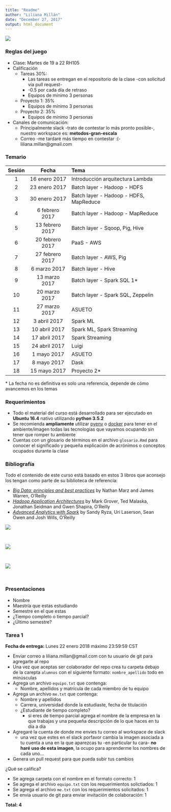 ```yaml
---
title: "Readme"
author: "Liliana Millán"
date: "December 27, 2017"
output: html_document
---
```


![](images/itam_logo.png)



### Reglas del juego

+ Clase: Martes de 19 a 22 RH105
+ Calificación 
    + Tareas 30%:
        + Las tareas se entregan en el repositorio de la clase -con solicitud vía pull request-
        + -0.5 por cada día de retraso
        + Equipos de mínimo 3 personas
    + Proyecto 1: 35% 
        + Equipos de mínimo 3 personas
    + Proyecto 2: 35% 
        + Equipos de mínimo 3 personas
+ Canales de comunicación: 
    + Principalmente slack -trato de contestar lo más pronto posible-, nuestro workspace es: **metodos-gran-escala**
    + Correo -me tardaré más tiempo en contestar :(- liliana.millan@gmail.com 

### Temario 

|Sesión|Fecha|Tema|
|:----:|:----:|:-------------|
|1|16 enero 2017|Introducción arquitectura Lambda|
|2|23 enero 2017|Batch layer - Hadoop - HDFS|
|3|30 enero 2017|Batch layer - Hadoop - HDFS, MapReduce|
|4|6 febrero 2017|Batch layer - Hadoop - MapReduce|
|5|13 febrero 2017|Batch layer - Sqoop, Pig, Hive|
|6|20 febrero 2017|PaaS - AWS|
|7|27 febrero 2017|Batch layer - AWS, Pig|
|8|6 marzo 2017|Batch layer - Hive|
|9|13 marzo 2017|Batch layer - Spark SQL 1\*|
|10|20 marzo 2017|Batch layer - Spark SQL, Zeppelin|
|11|27 marzo 2017|ASUETO|
|12|3 abril 2017|Spark ML|
|13|10 abril 2017|Spark ML, Spark Streaming|
|14|17 abril 2017|Spark Streaming|
|15|24 abril 2017|Luigi|
|16|1 mayo 2017|ASUETO|
|17|8 mayo 2017|Dask|
|18|15 mayo 2017|Proyecto 2\*|

\* La fecha no es definitiva es solo una referencia, depende de cómo avancemos en los temas


### Requerimientos 

+ Todo el material del curso está desarrollado para ser ejecutado en **Ubuntu 16.4** nativo utilizando **python 3.5.2**
+ Se recomienda **ampliamente** utilizar [pyenv](https://github.com/pyenv/pyenv) o [docker](https://www.docker.com/) para tener en el ambiente/imagen todas las tecnologías que vayamos ocupando sin tener que romper tu ambiente 
+ Cuentas con un glosario de términos en el archivo `glosario.Rmd` para conocer el significado y pequeña explicación de acrónimos o conceptos ocupados durante la clase

### Bibliografía 

Todo el contenido de este curso está basado en estos 3 libros que aconsejo los tengan como parte de su biblioteca de referencia:

+ *[Big Data: principles and best practices](https://www.amazon.com.mx/Big-Data-Principles-Practices-Real-Time/dp/1617290343/ref=sr_1_1?s=books&ie=UTF8&qid=1514430912&sr=1-1&keywords=big+data+principles+and+best+practices)* by Nathan Marz and James Warren, O'Reilly 
+ *[Hadoop Application Architectures](https://www.amazon.com.mx/Hadoop-Application-Architectures-Mark-Grover/dp/1491900083/ref=sr_1_1?ie=UTF8&qid=1514430775&sr=8-1&keywords=hadoop+application+architectures)* by Mark Grover, Ted Malaska, Jonathan Seidman and Gwen Shapira, O'Reilly 
+ *[Advanced Analytics with Spark](https://www.amazon.com.mx/Advanced-Analytics-Spark-Sandy-Ryza/dp/1491912766/ref=pd_sim_14_5?_encoding=UTF8&psc=1&refRID=SZS6V8W2MCE5E3KJ0C2X)* by Sandy Ryza, Uri Laserson, Sean Owen and Josh Wills, O'Reilly 

![](images/big_data_book.png)

<br>

![](images/hadoop_book.png)

<br>

![](images/spark_book.png)

<br>

### Presentaciones

+ Nombre
+ Maestría que estas estudiando
+ Semestre en el que estas
+ ¿Tiempo completo o tiempo parcial?
+ ¿Último semestre?


### Tarea 1 

**Fecha de entrega:** Lunes 22 enero 2018 máximo 23:59:59 CST

+ Enviar correo a liliana.millan@gmail.com con tu usuario de git para agregarte al repo 
+ Una vez que aceptas ser colaborador del repo crea tu carpeta debajo de la carepta `alumnos` con el siguiente formato: `nombre_apellido` todo en minúsculas
+ Agrega un archivo `equipo.txt` que contenga: 
    + Nombre, apellidos y matrícula de cada miembro de tu equipo
+ Agrega un archivo `me.txt` que contenga: 
    + Nombre y apellidos
    + Carrera, universidad donde la estudiaste, fecha de titulación
    + ¿Estudiante de tiempo completo? 
        + si eres de tiempo parcial agrega el nombre de la empresa en la que trabajas y una pequeña descripción de lo que haces en tu día a día
+ Agregaré la cuenta de donde me envies tu correo al workspace de slack
    + una vez que estes en el slack porfavor cambia la imagen asociada a tu cuenta a una en la que aparezcas tu -en particular tu cara- **no haré uso de esta imagen**, la ocupo para aprenderme los nombres de cada uno...
+ Genera un pull request para que pueda subir tus cambios 


¿Qué se califica? 

+ Se agrega carpeta con el nombre en el formato correcto: 1
+ Se agrega el archivo `equipo.txt` con los requerimientos solictiados: 1
+ Se agrega el archivo `me.txt` con los requerimientos solicitados: 1 
+ Se envia usuario de git para enviar invitación de colaboración: 1

**Total: 4**


